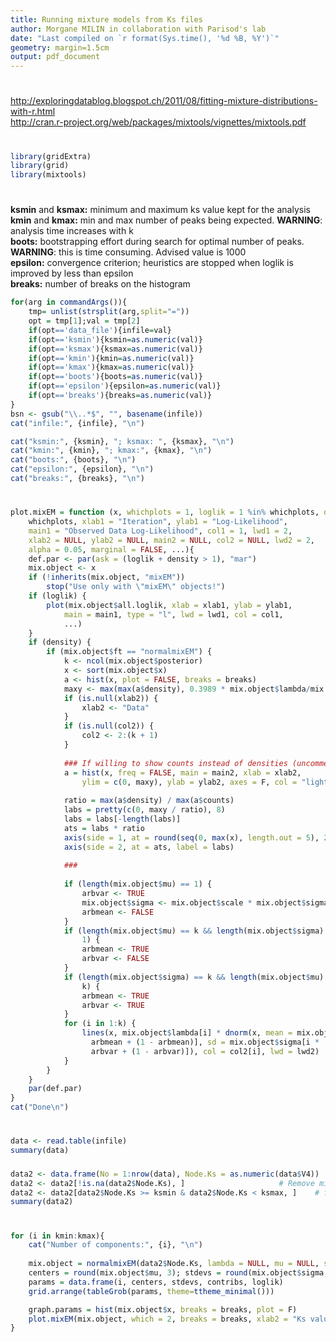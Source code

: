 ---
title: Running mixture models from Ks files
author: Morgane MILIN in collaboration with Parisod's lab
date: "Last compiled on `r format(Sys.time(), '%d %B, %Y')`"
geometry: margin=1.5cm
output: pdf_document
---
\rule{1\linewidth}{0.5pt}

# \textcolor{blue}{Documentation}
<http://exploringdatablog.blogspot.ch/2011/08/fitting-mixture-distributions-with-r.html>  
<http://cran.r-project.org/web/packages/mixtools/vignettes/mixtools.pdf>  
\rule{1\linewidth}{0.5pt}

# \textcolor{blue}{Library}
```{r, echo=F}
library(gridExtra)
library(grid)
library(mixtools)
```
\rule{1\linewidth}{0.5pt}

# \textcolor{blue}{Parameters}
**ksmin** and **ksmax:** minimum and maximum ks value kept for the analysis  
**kmin** and **kmax:** min and max number of peaks being expected. **WARNING**: analysis time increases with k  
**boots:** bootstrapping effort during search for optimal number of peaks. **WARNING**: this is time consuming. Advised value is 1000  
**epsilon:** convergence criterion; heuristics are stopped when loglik is improved by less than epsilon  
**breaks:** number of breaks on the histogram  

```{r, echo=F}
for(arg in commandArgs()){
	tmp= unlist(strsplit(arg,split="="))
	opt = tmp[1];val = tmp[2]
	if(opt=='data_file'){infile=val}
	if(opt=='ksmin'){ksmin=as.numeric(val)}
	if(opt=='ksmax'){ksmax=as.numeric(val)}
	if(opt=='kmin'){kmin=as.numeric(val)}
	if(opt=='kmax'){kmax=as.numeric(val)}
	if(opt=='boots'){boots=as.numeric(val)}
	if(opt=='epsilon'){epsilon=as.numeric(val)}
	if(opt=='breaks'){breaks=as.numeric(val)}
}
bsn <- gsub("\\..*$", "", basename(infile))
cat("infile:", {infile}, "\n")

cat("ksmin:", {ksmin}, "; ksmax: ", {ksmax}, "\n")
cat("kmin:", {kmin}, "; kmax:", {kmax}, "\n")
cat("boots:", {boots}, "\n")
cat("epsilon:", {epsilon}, "\n")
cat("breaks:", {breaks}, "\n")
```
\rule{1\linewidth}{0.5pt}

# \textcolor{blue}{Functions}
```{r, echo=F}
plot.mixEM = function (x, whichplots = 1, loglik = 1 %in% whichplots, density = 2 %in% 
    whichplots, xlab1 = "Iteration", ylab1 = "Log-Likelihood", 
    main1 = "Observed Data Log-Likelihood", col1 = 1, lwd1 = 2, 
    xlab2 = NULL, ylab2 = NULL, main2 = NULL, col2 = NULL, lwd2 = 2, 
    alpha = 0.05, marginal = FALSE, ...){
    def.par <- par(ask = (loglik + density > 1), "mar")
    mix.object <- x
    if (!inherits(mix.object, "mixEM")) 
        stop("Use only with \"mixEM\" objects!")
    if (loglik) {
        plot(mix.object$all.loglik, xlab = xlab1, ylab = ylab1, 
            main = main1, type = "l", lwd = lwd1, col = col1, 
            ...)
    }
    if (density) {
        if (mix.object$ft == "normalmixEM") {
            k <- ncol(mix.object$posterior)
            x <- sort(mix.object$x)
            a <- hist(x, plot = FALSE, breaks = breaks)
            maxy <- max(max(a$density), 0.3989 * mix.object$lambda/mix.object$sigma)
            if (is.null(xlab2)) {
                xlab2 <- "Data"
            }
            if (is.null(col2)) {
                col2 <- 2:(k + 1)
            }
            
            ### If willing to show counts instead of densities (uncomment to use)
            a = hist(x, freq = FALSE, main = main2, xlab = xlab2, 
                ylim = c(0, maxy), ylab = ylab2, axes = F, col = "light grey", ...)
                
            ratio = max(a$density) / max(a$counts)
            labs = pretty(c(0, maxy / ratio), 8)
            labs = labs[-length(labs)]
            ats = labs * ratio
            axis(side = 1, at = round(seq(0, max(x), length.out = 5), 2))
            axis(side = 2, at = ats, label = labs)
            
            ###
            
            if (length(mix.object$mu) == 1) {
                arbvar <- TRUE
                mix.object$sigma <- mix.object$scale * mix.object$sigma
                arbmean <- FALSE
            }
            if (length(mix.object$mu) == k && length(mix.object$sigma) == 
                1) {
                arbmean <- TRUE
                arbvar <- FALSE
            }
            if (length(mix.object$sigma) == k && length(mix.object$mu) == 
                k) {
                arbmean <- TRUE
                arbvar <- TRUE
            }
            for (i in 1:k) {
                lines(x, mix.object$lambda[i] * dnorm(x, mean = mix.object$mu[i * 
                  arbmean + (1 - arbmean)], sd = mix.object$sigma[i * 
                  arbvar + (1 - arbvar)]), col = col2[i], lwd = lwd2)
            }
        }
    }
    par(def.par)
}
cat("Done\n")
```
\rule{1\linewidth}{0.5pt}


# \textcolor{blue}{Import dataset}
### \textcolor{red}{Dataset:}
```{r, echo=F}
data <- read.table(infile)
summary(data)
```

### \textcolor{red}{Filtered dataset:}
```{r, echo=F}
data2 <- data.frame(No = 1:nrow(data), Node.Ks = as.numeric(data$V4)) 	# Retrieve Ks value
data2 <- data2[!is.na(data2$Node.Ks), ]						# Remove missing Ks value
data2 <- data2[data2$Node.Ks >= ksmin & data2$Node.Ks < ksmax, ] 	# focus on a range 
summary(data2)
```
\rule{1\linewidth}{0.5pt}

\newpage
# \textcolor{blue}{Estimate parameters (mixture of normal distributions)}
## \textcolor{red}{No transformation}
```{r, echo=F, fig.width=7, fig.height=7}
for (i in kmin:kmax){
	cat("Number of components:", {i}, "\n")
	
	mix.object = normalmixEM(data2$Node.Ks, lambda = NULL, mu = NULL, sigma = NULL, k = i, epsilon = epsilon)
	centers = round(mix.object$mu, 3); stdevs = round(mix.object$sigma, 3); contribs = round(mix.object$lambda, 3); loglik = mix.object$loglik
	params = data.frame(i, centers, stdevs, contribs, loglik)
	grid.arrange(tableGrob(params, theme=ttheme_minimal()))

	graph.params = hist(mix.object$x, breaks = breaks, plot = F)
	plot.mixEM(mix.object, which = 2, breaks = breaks, xlab2 = "Ks values", ylab2 = "Number of duplicates")
}
```

